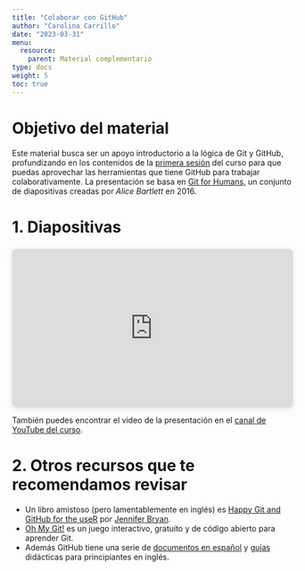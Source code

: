 ```yaml
---
title: "Colaborar con GitHub"
author: "Carolina Carrillo"
date: "2023-03-31"
menu:
  resource:
    parent: Material complementario
type: docs
weight: 5
toc: true
---
```


# Objetivo del material

Este material busca ser un apoyo introductorio a la lógica de Git y GitHub, profundizando en los contenidos de la [primera sesión](https://learn-r-uah.netlify.app/content/01-content/) del curso para que puedas aprovechar las herramientas que tiene GitHub para trabajar colaborativamente. La presentación se basa en [Git for Humans](https://speakerdeck.com/alicebartlett/git-for-humans), un conjunto de diapositivas creadas por _Alice Bartlett_ en 2016.

# 1. Diapositivas

<div style="position: relative; width: 100%; height: 0; padding-top: 56.2500%;
 padding-bottom: 0; box-shadow: 0 2px 8px 0 rgba(63,69,81,0.16); margin-top: 1.6em; margin-bottom: 0.9em; overflow: hidden;
 border-radius: 8px; will-change: transform;">
  <iframe loading="lazy" style="position: absolute; width: 100%; height: 100%; top: 0; left: 0; border: none; padding: 0;margin: 0;"
    src="https:&#x2F;&#x2F;www.canva.com&#x2F;design&#x2F;DAFeiKR_48Q&#x2F;view?embed" allowfullscreen="allowfullscreen" allow="fullscreen">
  </iframe>
</div>


También puedes encontrar el video de la presentación en el [canal de YouTube del curso](https://www.youtube.com/@learnr4481).


# 2. Otros recursos que te recomendamos revisar

* Un libro amistoso (pero lamentablemente en inglés) es [Happy Git and GitHub for the useR](https://happygitwithr.com/index.html) por [Jennifer Bryan](https://github.com/jennybc).
* [Oh My Git!](https://ohmygit.org/) es un juego interactivo, gratuito y de código abierto para aprender Git.
* Además GitHub tiene una serie de [documentos en español](https://docs.github.com/es) y [guías](https://githubtraining.github.io/training-manual/#/) didácticas para principiantes en inglés.
